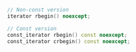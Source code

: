 ```cpp
// Non-const version
iterator rbegin() noexcept;

// Const version
const_iterator rbegin() const noexcept;
const_iterator crbegin() const noexcept;
```